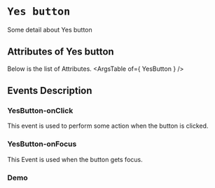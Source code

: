 <!-- Custom-MDX-Documentation.mdx -->

# `Yes button`

 
Some detail about Yes button


## Attributes of Yes button
Below is the list of Attributes.
<ArgsTable of={ YesButton } /> 

## Events Description

### YesButton-onClick

This event is used to perform some action when the button is clicked.

### YesButton-onFocus

This Event is used when the button gets focus.
### Demo

<Canvas>
<Story id="yesbutton--primary" />
</Canvas>

 